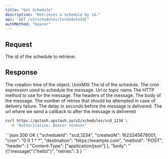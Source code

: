 ```yaml
---
title: "Get Schedule"
description: "Retrieves a schedule by id."
api: "GET /v2/schedules/{scheduleId}"
authMethod: "bearer"
---
```


## Request

<ParamField path="scheduleId" type="string" required>
    The id of the schedule to retrieve.
</ParamField>

## Response

<ResponseField name="createdAt" type="int" required>
    The creation time of the object. UnixMilli
</ResponseField>
<ResponseField name="id" type="string" required>
    The id of the schedule.
</ResponseField>
<ResponseField name="cron" type="string" required>
    The cron expression used to schedule the message.
</ResponseField>
<ResponseField name="destination" type="string" required>
    Url or topic name
</ResponseField>

<ResponseField name="method" type="string" required>
    The HTTP method to use for the message.
</ResponseField>
<ResponseField name="header" type="Record<string, string[]>" required>
    The headers of the message.
</ResponseField>
<ResponseField name="body" type="string" required>
    The body of the message.
</ResponseField>
<ResponseField name="retries" type="int">
    The number of retries that should be attempted in case of delivery failure.
</ResponseField>
<ResponseField name="delay" type="int">
    The delay in seconds before the message is delivered.
</ResponseField>
<ResponseField name="callback" type="string">
    The url where we send a callback to after the message is delivered
</ResponseField>

<RequestExample>

```sh
curl https://qstash.upstash.io/v2/schedules/scd_1234 \
  -H "Authorization: Bearer <token>"
```

</RequestExample>

<ResponseExample>
```json 200 OK
{
  "scheduleId": "scd_1234",
  "createdAt": 1623345678001,
  "cron": "0 0 1 * *",
  "destination": "https://example.com",
  "method": "POST",
  "header": {
    "Content-Type": ["application/json"]
  },
  "body": "{\"message\":\"hello\"}",
  "retries": 3
}
```
</ResponseExample>

